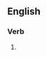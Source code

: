 ==English==

===Verb===
{{head|en|present participle}}

# {{present participle of|dumb|lang=en|nocat=1}}